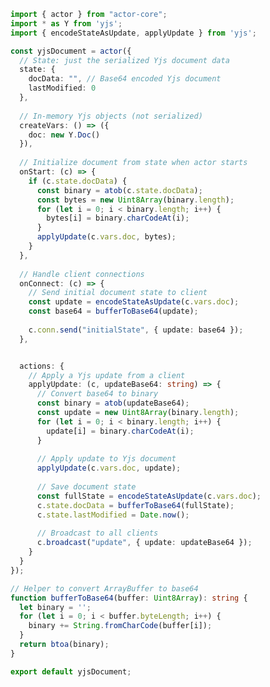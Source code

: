 ```typescript
import { actor } from "actor-core";
import * as Y from 'yjs';
import { encodeStateAsUpdate, applyUpdate } from 'yjs';

const yjsDocument = actor({
  // State: just the serialized Yjs document data
  state: {
    docData: "", // Base64 encoded Yjs document
    lastModified: 0
  },
  
  // In-memory Yjs objects (not serialized)
  createVars: () => ({
    doc: new Y.Doc()
  }),
  
  // Initialize document from state when actor starts
  onStart: (c) => {
    if (c.state.docData) {
      const binary = atob(c.state.docData);
      const bytes = new Uint8Array(binary.length);
      for (let i = 0; i < binary.length; i++) {
        bytes[i] = binary.charCodeAt(i);
      }
      applyUpdate(c.vars.doc, bytes);
    }
  },
  
  // Handle client connections
  onConnect: (c) => {
    // Send initial document state to client
    const update = encodeStateAsUpdate(c.vars.doc);
    const base64 = bufferToBase64(update);
    
    c.conn.send("initialState", { update: base64 });
  },


  actions: {
    // Apply a Yjs update from a client
    applyUpdate: (c, updateBase64: string) => {
      // Convert base64 to binary
      const binary = atob(updateBase64);
      const update = new Uint8Array(binary.length);
      for (let i = 0; i < binary.length; i++) {
        update[i] = binary.charCodeAt(i);
      }
      
      // Apply update to Yjs document
      applyUpdate(c.vars.doc, update);
      
      // Save document state
      const fullState = encodeStateAsUpdate(c.vars.doc);
      c.state.docData = bufferToBase64(fullState);
      c.state.lastModified = Date.now();
      
      // Broadcast to all clients
      c.broadcast("update", { update: updateBase64 });
    }
  }
});

// Helper to convert ArrayBuffer to base64
function bufferToBase64(buffer: Uint8Array): string {
  let binary = '';
  for (let i = 0; i < buffer.byteLength; i++) {
    binary += String.fromCharCode(buffer[i]);
  }
  return btoa(binary);
}

export default yjsDocument;
```
